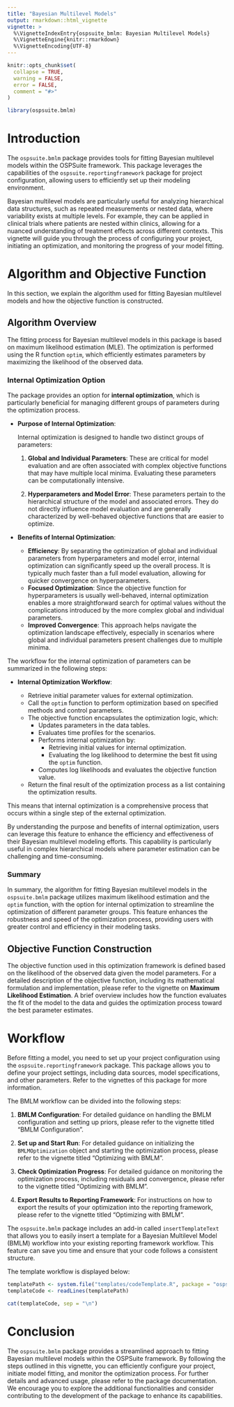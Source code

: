 ```yaml
---
title: "Bayesian Multilevel Models"
output: rmarkdown::html_vignette
vignette: >
  %\VignetteIndexEntry{ospsuite_bmlm: Bayesian Multilevel Models}
  %\VignetteEngine{knitr::rmarkdown}
  %\VignetteEncoding{UTF-8}
---
```


```r
knitr::opts_chunk$set(
  collapse = TRUE,
  warning = FALSE,
  error = FALSE,
  comment = "#>"
)
```

```r
library(ospsuite.bmlm)
```

# Introduction

The `ospsuite.bmlm` package provides tools for fitting Bayesian multilevel models within the OSPSuite framework. This package leverages the capabilities of the `ospsuite.reportingframework` package for project configuration, allowing users to efficiently set up their modeling environment.

Bayesian multilevel models are particularly useful for analyzing hierarchical data structures, such as repeated measurements or nested data, where variability exists at multiple levels. For example, they can be applied in clinical trials where patients are nested within clinics, allowing for a nuanced understanding of treatment effects across different contexts. This vignette will guide you through the process of configuring your project, initiating an optimization, and monitoring the progress of your model fitting.

# Algorithm and Objective Function

In this section, we explain the algorithm used for fitting Bayesian multilevel models and how the objective function is constructed.

## Algorithm Overview

The fitting process for Bayesian multilevel models in this package is based on maximum likelihood estimation (MLE). The optimization is performed using the R function `optim`, which efficiently estimates parameters by maximizing the likelihood of the observed data.

### Internal Optimization Option

The package provides an option for **internal optimization**, which is particularly beneficial for managing different groups of parameters during the optimization process.

- **Purpose of Internal Optimization**:
  
  Internal optimization is designed to handle two distinct groups of parameters:
  
  1. **Global and Individual Parameters**: These are critical for model evaluation and are often associated with complex objective functions that may have multiple local minima. Evaluating these parameters can be computationally intensive.
  
  2. **Hyperparameters and Model Error**: These parameters pertain to the hierarchical structure of the model and associated errors. They do not directly influence model evaluation and are generally characterized by well-behaved objective functions that are easier to optimize.

- **Benefits of Internal Optimization**:
  - **Efficiency**: By separating the optimization of global and individual parameters from hyperparameters and model error, internal optimization can significantly speed up the overall process. It is typically much faster than a full model evaluation, allowing for quicker convergence on hyperparameters.
  - **Focused Optimization**: Since the objective function for hyperparameters is usually well-behaved, internal optimization enables a more straightforward search for optimal values without the complications introduced by the more complex global and individual parameters.
  - **Improved Convergence**: This approach helps navigate the optimization landscape effectively, especially in scenarios where global and individual parameters present challenges due to multiple minima.

The workflow for the internal optimization of parameters can be summarized in the following steps:

- **Internal Optimization Workflow**:  

   - Retrieve initial parameter values for external optimization.
   - Call the `optim` function to perform optimization based on specified methods and control parameters.
   - The objective function encapsulates the optimization logic, which:
     - Updates parameters in the data tables.
     - Evaluates time profiles for the scenarios.
     - Performs internal optimization by:
        - Retrieving initial values for internal optimization.
        - Evaluating the log likelihood to determine the best fit using the `optim` function.
     - Computes log likelihoods and evaluates the objective function value.  
   - Return the final result of the optimization process as a list containing the optimization results.

This means that internal optimization is a comprehensive process that occurs within a single step of the external optimization.

By understanding the purpose and benefits of internal optimization, users can leverage this feature to enhance the efficiency and effectiveness of their Bayesian multilevel modeling efforts. This capability is particularly useful in complex hierarchical models where parameter estimation can be challenging and time-consuming.

### Summary

In summary, the algorithm for fitting Bayesian multilevel models in the `ospsuite.bmlm` package utilizes maximum likelihood estimation and the `optim` function, with the option for internal optimization to streamline the optimization of different parameter groups. This feature enhances the robustness and speed of the optimization process, providing users with greater control and efficiency in their modeling tasks.

## Objective Function Construction

The objective function used in this optimization framework is defined based on the likelihood of the observed data given the model parameters. For a detailed description of the objective function, including its mathematical formulation and implementation, please refer to the vignette on **Maximum Likelihood Estimation**. A brief overview includes how the function evaluates the fit of the model to the data and guides the optimization process toward the best parameter estimates.

# Workflow 

Before fitting a model, you need to set up your project configuration using the `ospsuite.reportingframework` package. This package allows you to define your project settings, including data sources, model specifications, and other parameters. Refer to the vignettes of this package for more information.

The BMLM workflow can be divided into the following steps:

1. **BMLM Configuration**: For detailed guidance on handling the BMLM configuration and setting up priors, please refer to the vignette titled "BMLM Configuration".

2. **Set up and Start Run**: For detailed guidance on initializing the `BMLMOptimization` object and starting the optimization process, please refer to the vignette titled "Optimizing with BMLM".

3. **Check Optimization Progress**: For detailed guidance on monitoring the optimization process, including residuals and convergence, please refer to the vignette titled "Optimizing with BMLM".

4. **Export Results to Reporting Framework**: For instructions on how to export the results of your optimization into the reporting framework, please refer to the vignette titled "Optimizing with BMLM".

The `ospsuite.bmlm` package includes an add-in called `insertTemplateText` that allows you to easily insert a template for a Bayesian Multilevel Model (BMLM) workflow into your existing reporting framework workflow. This feature can save you time and ensure that your code follows a consistent structure.

The template workflow is displayed below:

```r
templatePath <- system.file("templates/codeTemplate.R", package = "ospsuite.bmlm")
templateCode <- readLines(templatePath)

cat(templateCode, sep = "\n")
```

# Conclusion

The `ospsuite.bmlm` package provides a streamlined approach to fitting Bayesian multilevel models within the OSPSuite framework. By following the steps outlined in this vignette, you can efficiently configure your project, initiate model fitting, and monitor the optimization process. For further details and advanced usage, please refer to the package documentation. We encourage you to explore the additional functionalities and consider contributing to the development of the package to enhance its capabilities.

